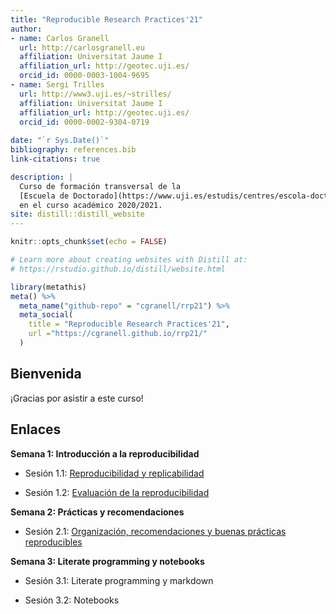 ```yaml
---
title: "Reproducible Research Practices'21"
author:
- name: Carlos Granell
  url: http://carlosgranell.eu
  affiliation: Universitat Jaume I
  affiliation_url: http://geotec.uji.es/
  orcid_id: 0000-0003-1004-9695
- name: Sergi Trilles
  url: http://www3.uji.es/~strilles/
  affiliation: Universitat Jaume I
  affiliation_url: http://geotec.uji.es/
  orcid_id: 0000-0002-9304-0719
  
date: "`r Sys.Date()`"
bibliography: references.bib
link-citations: true

description: |
  Curso de formación transversal de la
  [Escuela de Doctorado](https://www.uji.es/estudis/centres/escola-doctorat/base/info-general/escola/)
  en el curso académico 2020/2021.
site: distill::distill_website
---
```


```r
knitr::opts_chunk$set(echo = FALSE)

# Learn more about creating websites with Distill at:
# https://rstudio.github.io/distill/website.html

```

```r
library(metathis)
meta() %>%
  meta_name("github-repo" = "cgranell/rrp21") %>%
  meta_social(
    title = "Reproducible Research Practices'21",
    url ="https://cgranell.github.io/rrp21/"
  )

```


## Bienvenida

¡Gracias por asistir a este curso!

## Enlaces

**Semana 1: Introducción a la reproducibilidad**

-   Sesión 1.1: [Reproducibilidad y replicabilidad](sesion11.html)

-   Sesión 1.2: [Evaluación de la reproducibilidad](sesion12.html)

**Semana 2: Prácticas y recomendaciones**

-   Sesión 2.1: [Organización, recomendaciones y buenas prácticas reproducibles](sesion21.html)

**Semana 3: Literate programming y notebooks**

-   Sesión 3.1: Literate programming y markdown

-   Sesión 3.2: Notebooks
